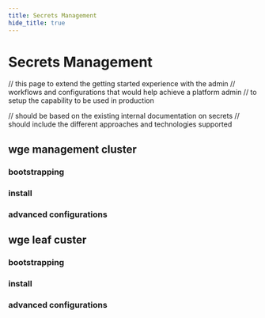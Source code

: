 ```yaml
---
title: Secrets Management
hide_title: true
---
```


# Secrets Management

// this page to extend the getting started experience with the admin
// workflows and configurations that would help achieve a platform admin
// to setup the capability to be used in production

// should be based on the existing internal documentation on secrets
// should include the different approaches and technologies supported
## wge management cluster
### bootstrapping
### install
### advanced configurations

## wge leaf custer
### bootstrapping
### install
### advanced configurations

